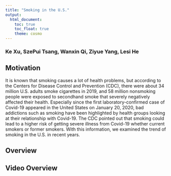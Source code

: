 ```yaml
---
title: "Smoking in the U.S."
output: 
  html_document:
    toc: true
    toc_float: true
    theme: cosmo
---
```

### Ke Xu, SzePui Tsang, Wanxin Qi, Ziyue Yang, Lesi He
## Motivation
It is known that smoking causes a lot of health problems, but according to the Centers for Disease Control and Prevention (CDC), there were about 34 million U.S. adults smoke cigarettes in 2019, and 58 million nonsmoking people were exposed to secondhand smoke that severely negatively affected their health. Especially since the first laboratory-confirmed case of Covid-19 appeared in the United States on January 20, 2020, bad addictions such as smoking have been highlighted by health groups looking at their relationship with Covid-19. The CDC pointed out that smoking could lead to a higher risk of getting severe illness from Covid-19 whether current smokers or former smokers. With this information, we examined the trend of smoking in the U.S. in recent years.


## Overview



## Video Overview


